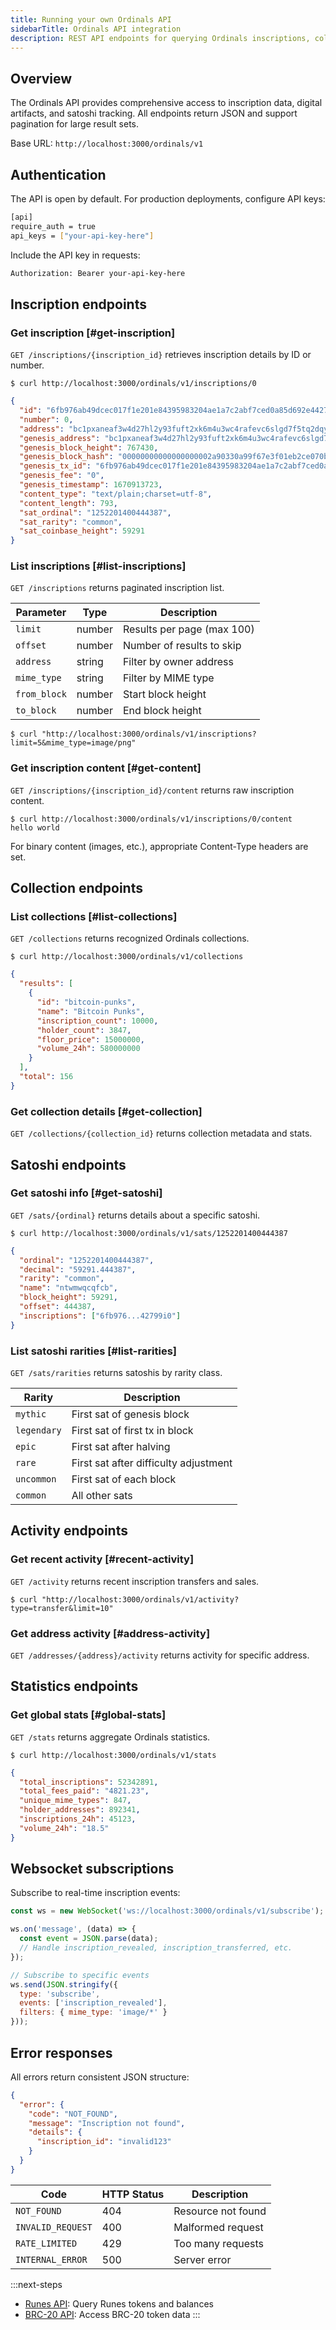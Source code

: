 ```yaml
---
title: Running your own Ordinals API
sidebarTitle: Ordinals API integration
description: REST API endpoints for querying Ordinals inscriptions, collections, and satoshi rarity.
---
```


## Overview

The Ordinals API provides comprehensive access to inscription data, digital artifacts, and satoshi tracking. All endpoints return JSON and support pagination for large result sets.

Base URL: `http://localhost:3000/ordinals/v1`

## Authentication

The API is open by default. For production deployments, configure API keys:

```bash title="bitcoin-indexer.toml"
[api]
require_auth = true
api_keys = ["your-api-key-here"]
```

Include the API key in requests:

```bash
Authorization: Bearer your-api-key-here
```

## Inscription endpoints

### Get inscription [#get-inscription]

`GET /inscriptions/{inscription_id}` retrieves inscription details by ID or number.

```terminal
$ curl http://localhost:3000/ordinals/v1/inscriptions/0
```

```json
{
  "id": "6fb976ab49dcec017f1e201e84395983204ae1a7c2abf7ced0a85d692e442799i0",
  "number": 0,
  "address": "bc1pxaneaf3w4d27hl2y93fuft2xk6m4u3wc4rafevc6slgd7f5tq2dqynekta",
  "genesis_address": "bc1pxaneaf3w4d27hl2y93fuft2xk6m4u3wc4rafevc6slgd7f5tq2dqynekta",
  "genesis_block_height": 767430,
  "genesis_block_hash": "00000000000000000002a90330a99f67e3f01eb2ce070b45930581e82fb7ddad",
  "genesis_tx_id": "6fb976ab49dcec017f1e201e84395983204ae1a7c2abf7ced0a85d692e442799",
  "genesis_fee": "0",
  "genesis_timestamp": 1670913723,
  "content_type": "text/plain;charset=utf-8",
  "content_length": 793,
  "sat_ordinal": "1252201400444387",
  "sat_rarity": "common",
  "sat_coinbase_height": 59291
}
```

### List inscriptions [#list-inscriptions]

`GET /inscriptions` returns paginated inscription list.

| Parameter | Type | Description |
|-----------|------|-------------|
| `limit` | number | Results per page (max 100) |
| `offset` | number | Number of results to skip |
| `address` | string | Filter by owner address |
| `mime_type` | string | Filter by MIME type |
| `from_block` | number | Start block height |
| `to_block` | number | End block height |

```terminal
$ curl "http://localhost:3000/ordinals/v1/inscriptions?limit=5&mime_type=image/png"
```

### Get inscription content [#get-content]

`GET /inscriptions/{inscription_id}/content` returns raw inscription content.

```terminal
$ curl http://localhost:3000/ordinals/v1/inscriptions/0/content
hello world
```

For binary content (images, etc.), appropriate Content-Type headers are set.

## Collection endpoints

### List collections [#list-collections]

`GET /collections` returns recognized Ordinals collections.

```terminal
$ curl http://localhost:3000/ordinals/v1/collections
```

```json
{
  "results": [
    {
      "id": "bitcoin-punks",
      "name": "Bitcoin Punks", 
      "inscription_count": 10000,
      "holder_count": 3847,
      "floor_price": 15000000,
      "volume_24h": 580000000
    }
  ],
  "total": 156
}
```

### Get collection details [#get-collection]

`GET /collections/{collection_id}` returns collection metadata and stats.

## Satoshi endpoints

### Get satoshi info [#get-satoshi]

`GET /sats/{ordinal}` returns details about a specific satoshi.

```terminal
$ curl http://localhost:3000/ordinals/v1/sats/1252201400444387
```

```json
{
  "ordinal": "1252201400444387",
  "decimal": "59291.444387",
  "rarity": "common",
  "name": "ntwmwqcqfcb",
  "block_height": 59291,
  "offset": 444387,
  "inscriptions": ["6fb976...42799i0"]
}
```

### List satoshi rarities [#list-rarities]

`GET /sats/rarities` returns satoshis by rarity class.

| Rarity | Description |
|--------|-------------|
| `mythic` | First sat of genesis block |
| `legendary` | First sat of first tx in block |
| `epic` | First sat after halving |
| `rare` | First sat after difficulty adjustment |
| `uncommon` | First sat of each block |
| `common` | All other sats |

## Activity endpoints

### Get recent activity [#recent-activity]

`GET /activity` returns recent inscription transfers and sales.

```terminal
$ curl "http://localhost:3000/ordinals/v1/activity?type=transfer&limit=10"
```

### Get address activity [#address-activity]

`GET /addresses/{address}/activity` returns activity for specific address.

## Statistics endpoints

### Get global stats [#global-stats]

`GET /stats` returns aggregate Ordinals statistics.

```terminal
$ curl http://localhost:3000/ordinals/v1/stats
```

```json
{
  "total_inscriptions": 52342891,
  "total_fees_paid": "4821.23",
  "unique_mime_types": 847,
  "holder_addresses": 892341,
  "inscriptions_24h": 45123,
  "volume_24h": "18.5"
}
```

## Websocket subscriptions

Subscribe to real-time inscription events:

```javascript
const ws = new WebSocket('ws://localhost:3000/ordinals/v1/subscribe');

ws.on('message', (data) => {
  const event = JSON.parse(data);
  // Handle inscription_revealed, inscription_transferred, etc.
});

// Subscribe to specific events
ws.send(JSON.stringify({
  type: 'subscribe',
  events: ['inscription_revealed'],
  filters: { mime_type: 'image/*' }
}));
```

## Error responses

All errors return consistent JSON structure:

```json
{
  "error": {
    "code": "NOT_FOUND",
    "message": "Inscription not found",
    "details": {
      "inscription_id": "invalid123"
    }
  }
}
```

| Code | HTTP Status | Description |
|------|-------------|-------------|
| `NOT_FOUND` | 404 | Resource not found |
| `INVALID_REQUEST` | 400 | Malformed request |
| `RATE_LIMITED` | 429 | Too many requests |
| `INTERNAL_ERROR` | 500 | Server error |

:::next-steps
- [Runes API](/tools/bitcoin-indexer/metaprotocol-apis/runes-api): Query Runes tokens and balances
- [BRC-20 API](/tools/bitcoin-indexer/metaprotocol-apis/brc20-api): Access BRC-20 token data
:::